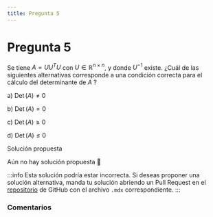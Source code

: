 ```yaml
---
title: Pregunta 5
---
```



# Pregunta 5

Se tiene $A=U U^T U$ con $U \in \mathbb{R}^{n \times n}$, y donde $U^{-1}$ existe.
¿Cuál de las siguientes alternativas corresponde a una condición correcta para el cálculo del determinante de $A$ ?

a) $\operatorname{Det}(A) \neq 0$

b) $\operatorname{Det}(A)=0$

c) $\operatorname{Det}(A) \geq 0$

d) $\operatorname{Det}(A) \leq 0$

<MDXDetails>
<summary>Solución propuesta</summary>

Aún no hay solución propuesta 🥲

:::info
Esta solución podría estar incorrecta. Si deseas proponer una solución alternativa, manda tu solución abriendo
un Pull Request en el [repositorio](https://github.com/crow-rojas/apuntes-fundamentals/pulls) de GitHub con el archivo
`.mdx` correspondiente.
:::

</MDXDetails>

### Comentarios

<Disqus
  url="https://crow-rojas.github.io/apuntes-fundamentals/docs/mathematics/linear-algebra/exercises/2016-1/p05"
  identifier="docs/mathematics/linear-algebra/exercises/2016-1/p05"
  title="2016-1 Álgebra Lineal - Pregunta 05"
/>
